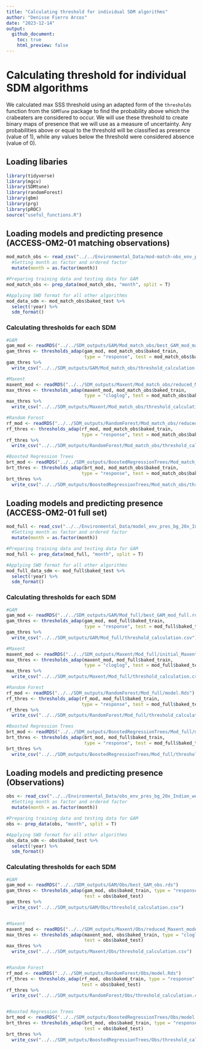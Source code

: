 ```yaml
---
title: "Calculating threshold for individual SDM algorithms"
author: "Denisse Fierro Arcos"
date: "2023-12-14"
output: 
  github_document:
    toc: true
    html_preview: false
---
```


# Calculating threshold for individual SDM algorithms
We calculated max SSS threshold using an adapted form of the `thresholds` function from the `SDMTune` package to find the probability above which the crabeaters are considered to occur. We will use these threshold to create binary maps of presence that we will use as a measure of uncertainty. Any probabilities above or equal to the threshold will be classified as presence (value of 1), while any values below the threshold were considered absence (value of 0).  
  
## Loading libaries
  
```r
library(tidyverse)
library(mgcv)
library(SDMtune)
library(randomForest)
library(gbm)
library(prg)
library(pROC)
source("useful_functions.R")
```
  
## Loading models and predicting presence (ACCESS-OM2-01 matching observations)
```r
mod_match_obs <- read_csv("../../Environmental_Data/mod-match-obs_env_pres_bg_20x_Indian_weaning.csv") %>% 
  #Setting month as factor and ordered factor
  mutate(month = as.factor(month))

#Preparing training data and testing data for GAM
mod_match_obs <- prep_data(mod_match_obs, "month", split = T)

#Applying SWD format for all other algorithms
mod_data_sdm <- mod_match_obs$baked_test %>% 
  select(!year) %>% 
  sdm_format() 
```
  
### Calculating thresholds for each SDM 
  
```r
#GAM
gam_mod <- readRDS("../../SDM_outputs/GAM/Mod_match_obs/best_GAM_mod_match_obs.rds")
gam_thres <- thresholds_adap(gam_mod, mod_match_obs$baked_train, 
                             type = "response", test = mod_match_obs$baked_test)
gam_thres %>% 
  write_csv("../../SDM_outputs/GAM/Mod_match_obs/threshold_calculation.csv")

#Maxent
maxent_mod <- readRDS("../../SDM_outputs/Maxent/Mod_match_obs/reduced_Maxent_model/best_red_maxent_model.rds")
max_thres <- thresholds_adap(maxent_mod, mod_match_obs$baked_train, 
                             type = "cloglog", test = mod_match_obs$baked_test)
max_thres %>% 
  write_csv("../../SDM_outputs/Maxent/Mod_match_obs/threshold_calculation.csv")

#Random Forest
rf_mod <- readRDS("../../SDM_outputs/RandomForest/Mod_match_obs/reduced_RF_mod_match_obs.rds")
rf_thres <- thresholds_adap(rf_mod, mod_match_obs$baked_train, 
                            type = "response", test = mod_match_obs$baked_test)
rf_thres %>% 
  write_csv("../../SDM_outputs/RandomForest/Mod_match_obs/threshold_calculation.csv")

#Boosted Regression Trees
brt_mod <- readRDS("../../SDM_outputs/BoostedRegressionTrees/Mod_match_obs/best_BRT_mod_match_obs.rds")
brt_thres <- thresholds_adap(brt_mod, mod_match_obs$baked_train, 
                            type = "response", test = mod_match_obs$baked_test)
brt_thres %>% 
  write_csv("../../SDM_outputs/BoostedRegressionTrees/Mod_match_obs/threshold_calculation.csv")
```
  
## Loading models and predicting presence (ACCESS-OM2-01 full set)
```r
mod_full <- read_csv("../../Environmental_Data/model_env_pres_bg_20x_Indian_weaning.csv") %>% 
  #Setting month as factor and ordered factor
  mutate(month = as.factor(month))

#Preparing training data and testing data for GAM
mod_full <- prep_data(mod_full, "month", split = T)

#Applying SWD format for all other algorithms
mod_full_data_sdm <- mod_full$baked_test %>% 
  select(!year) %>% 
  sdm_format() 
```
  
### Calculating thresholds for each SDM 
  
```r
#GAM
gam_mod <- readRDS("../../SDM_outputs/GAM/Mod_full/best_GAM_mod_full.rds")
gam_thres <- thresholds_adap(gam_mod, mod_full$baked_train, 
                             type = "response", test = mod_full$baked_test)
gam_thres %>% 
  write_csv("../../SDM_outputs/GAM/Mod_full/threshold_calculation.csv")

#Maxent
maxent_mod <- readRDS("../../SDM_outputs/Maxent/Mod_full/initial_Maxent_model/model.Rds")
max_thres <- thresholds_adap(maxent_mod, mod_full$baked_train, 
                             type = "cloglog", test = mod_full$baked_test)
max_thres %>% 
  write_csv("../../SDM_outputs/Maxent/Mod_full/threshold_calculation.csv")

#Random Forest
rf_mod <- readRDS("../../SDM_outputs/RandomForest/Mod_full/model.Rds")
rf_thres <- thresholds_adap(rf_mod, mod_full$baked_train, 
                            type = "response", test = mod_full$baked_test)
rf_thres %>% 
  write_csv("../../SDM_outputs/RandomForest/Mod_full/threshold_calculation.csv")

#Boosted Regression Trees
brt_mod <- readRDS("../../SDM_outputs/BoostedRegressionTrees/Mod_full/model.Rds")
brt_thres <- thresholds_adap(brt_mod, mod_full$baked_train, 
                             type = "response", test = mod_full$baked_test)
brt_thres %>% 
  write_csv("../../SDM_outputs/BoostedRegressionTrees/Mod_full/threshold_calculation.csv")
```
  
## Loading models and predicting presence (Observations)
  
```r
obs <- read_csv("../../Environmental_Data/obs_env_pres_bg_20x_Indian_weaning.csv") %>% 
  #Setting month as factor and ordered factor
  mutate(month = as.factor(month))

#Preparing training data and testing data for GAM
obs <- prep_data(obs, "month", split = T)

#Applying SWD format for all other algorithms
obs_data_sdm <- obs$baked_test %>% 
  select(!year) %>% 
  sdm_format() 
```
  
### Calculating thresholds for each SDM
  
```r
#GAM
gam_mod <- readRDS("../../SDM_outputs/GAM/Obs/best_GAM_obs.rds")
gam_thres <- thresholds_adap(gam_mod, obs$baked_train, type = "response", 
                             test = obs$baked_test)
gam_thres %>% 
  write_csv("../../SDM_outputs/GAM/Obs/threshold_calculation.csv")


#Maxent
maxent_mod <- readRDS("../../SDM_outputs/Maxent/Obs/reduced_Maxent_model/best_red_maxent_model.rds")
max_thres <- thresholds_adap(maxent_mod, obs$baked_train, type = "cloglog", 
                             test = obs$baked_test)
max_thres %>% 
  write_csv("../../SDM_outputs/Maxent/Obs/threshold_calculation.csv")


#Random Forest
rf_mod <- readRDS("../../SDM_outputs/RandomForest/Obs/model.Rds")
rf_thres <- thresholds_adap(rf_mod, obs$baked_train, type = "response", 
                            test = obs$baked_test)
rf_thres %>% 
  write_csv("../../SDM_outputs/RandomForest/Obs/threshold_calculation.csv")


#Boosted Regression Trees
brt_mod <- readRDS("../../SDM_outputs/BoostedRegressionTrees/Obs/model.Rds")
brt_thres <- thresholds_adap(brt_mod, obs$baked_train, type = "response", 
                             test = obs$baked_test)
brt_thres %>% 
  write_csv("../../SDM_outputs/BoostedRegressionTrees/Obs/threshold_calculation.csv")
``` 
